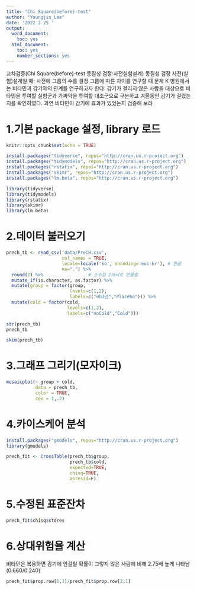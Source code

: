 ```yaml
---
title: "Chi Square(before)-test"
author: "Youngjin_Lee"
date: '2022 2 25 '
output:
  word_document:
    toc: yes
  html_document:
    toc: yes
    number_sections: yes
---
```


교차검증(Chi Square(before)-test 동질성 검정:사전실험설계)
동질성 검정
사전(실험)설계일 때: 사전에 그룹의 수를 결정
그룹에 따른 차이를 연구할 때
문제
K 병원에서는 비타민과 감기와의 관계를 연구하고자 한다. 
감기가 걸리지 않은 사람을 대상으로 비타민을 투여할 실험군과 가짜약을
투여할 대조군으로 구분하고 겨울동안 감기가 걸렸는지를 확인하였다. 
과연 비타민이 감기에 효과가 있었는지 검증해 보라

# 1.기본 package 설정, library 로드
```r
knitr::opts_chunk$set(echo = TRUE)
```

```r
install.packages("tidyverse", repos="http://cran.us.r-project.org")
install.packages("tidymodels", repos="http://cran.us.r-project.org")
install.packages("rstatix", repos="http://cran.us.r-project.org")
install.packages("skimr", repos="http://cran.us.r-project.org")
install.packages("lm.beta", repos="http://cran.us.r-project.org")
```

```r
library(tidyverse)
library(tidymodels)
library(rstatix)
library(skimr)
library(lm.beta)
```

# 2.데이터 불러오기 
```r
prech_tb <- read_csv('data/PreCH.csv', 
                     col_names = TRUE,
                     locale=locale('ko', encoding='euc-kr'), # 한글
                     na=".") %>%
  round(2) %>%                 # 소수점 2자리로 반올림
  mutate_if(is.character, as.factor) %>%
  mutate(group = factor(group,
                        levels=c(1,2),
                        labels=c("비타민","Placebo"))) %>%
  mutate(cold = factor(cold,
                       levels=c(1,2),
                       labels=c("noCold","Cold")))

str(prech_tb)
prech_tb

skim(prech_tb)
```

# 3.그래프 그리기(모자이크) 
```r
mosaicplot(~ group + cold, 
           data = prech_tb, 
           color = TRUE, 
           cex = 1,.2)
```

# 4.카이스케어 분석
```r
install.packages("gmodels", repos="http://cran.us.r-project.org")
library(gmodels)

prech_fit <- CrossTable(prech_tb$group,
                        prech_tb$cold,
                        expected=TRUE,
                        chisq=TRUE,
                        asresid=F)
```

# 5.수정된 표준잔차
```r
prech_fit$chisq$stdres
```

# 6.상대위험율 계산
비타민은 복용하면 감기에 안걸릴 확률이 
그렇지 않은 사람에 비해 2.75배 높게 나타남(0.660/0.240)
```r
prech_fit$prop.row[1,1]/prech_fit$prop.row[2,1]
```